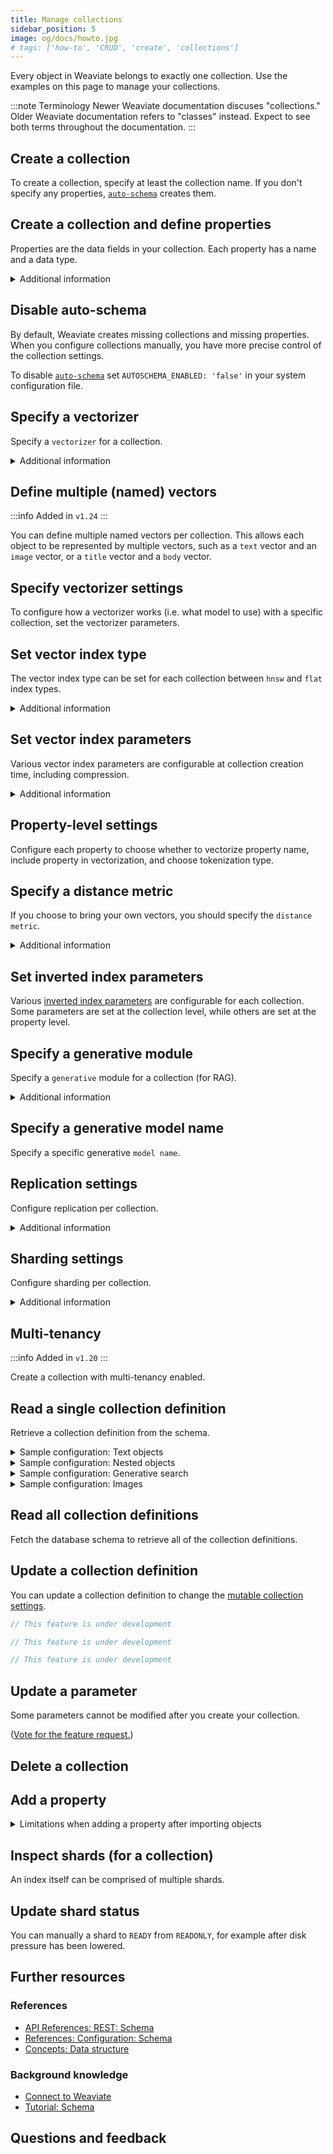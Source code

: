 ```yaml
---
title: Manage collections
sidebar_position: 5
image: og/docs/howto.jpg
# tags: ['how-to', 'CRUD', 'create', 'collections']
---
```



Every object in Weaviate belongs to exactly one collection. Use the examples on this page to manage your collections.

:::note Terminology
Newer Weaviate documentation discuses "collections." Older Weaviate documentation refers to "classes" instead. Expect to see both terms throughout the documentation.
:::

## Create a collection

To create a collection, specify at least the collection name. If you don't specify any properties, [`auto-schema`](../config-refs/schema/index.md#auto-schema) creates them.

<Tabs groupId="languages">
  <TabItem value="py" label="Python Client v4">
    <FilteredTextBlock
      text={PyCode}
      startMarker="# START BasicCreateCollection"
      endMarker="# END BasicCreateCollection"
      language="py"
    />
  </TabItem>

  <TabItem value="py3" label="Python Client v3">
    <FilteredTextBlock
      text={PyCodeV3}
      startMarker="# START BasicCreateCollection"
      endMarker="# END BasicCreateCollection"
      language="py"
    />
  </TabItem>

  <TabItem value="js" label="JS/TS Client v3">
    <FilteredTextBlock
      text={TSCode}
      startMarker="// START BasicCreateCollection"
      endMarker="// END BasicCreateCollection"
      language="ts"
    />
  </TabItem>

  <TabItem value="js2" label="JS/TS Client v2">
    <FilteredTextBlock
      text={TSCodeLegacy}
      startMarker="// START BasicCreateCollection"
      endMarker="// END BasicCreateCollection"
      language="ts"
    />
  </TabItem>

  <TabItem value="java" label="Java">
    <FilteredTextBlock
      text={JavaCode}
      startMarker="// START BasicCreateCollection"
      endMarker="// END BasicCreateCollection"
      language="java"
    />
  </TabItem>

  <TabItem value="go" label="Go">
    <FilteredTextBlock
      text={GoCode}
      startMarker="// START BasicCreateCollection"
      endMarker="// END BasicCreateCollection"
      language="go"
    />
  </TabItem>
</Tabs>

## Create a collection and define properties

Properties are the data fields in your collection. Each property has a name and a data type.

<details>
  <summary>
    Additional information
  </summary>

Use properties to configure additional parameters such as data type, index characteristics, or tokenization.

For details, see:

- [References: Configuration: Schema](/developers/weaviate/config-refs/schema)
- [API References: REST: Schema](/developers/weaviate/api/rest#tag/schema)
- [Available data types](../config-refs/datatypes.md)

</details>

<Tabs groupId="languages">
  <TabItem value="py" label="Python Client v4">
    <FilteredTextBlock
      text={PyCode}
      startMarker="# START CreateCollectionWithProperties"
      endMarker="# END CreateCollectionWithProperties"
      language="py"
    />
  </TabItem>

  <TabItem value="py3" label="Python Client v3">
    <FilteredTextBlock
      text={PyCodeV3}
      startMarker="# START CreateCollectionWithProperties"
      endMarker="# END CreateCollectionWithProperties"
      language="py"
    />
  </TabItem>

  <TabItem value="js" label="JS/TS Client v3">
    <FilteredTextBlock
      text={TSCode}
      startMarker="// START CreateCollectionWithProperties"
      endMarker="// END CreateCollectionWithProperties"
      language="ts"
    />
  </TabItem>

  <TabItem value="js2" label="JS/TS Client v2">
    <FilteredTextBlock
      text={TSCodeLegacy}
      startMarker="// START CreateCollectionWithProperties"
      endMarker="// END CreateCollectionWithProperties"
      language="ts"
    />
  </TabItem>

</Tabs>

## Disable auto-schema

By default, Weaviate creates missing collections and missing properties. When you configure collections manually, you have more precise control of the collection settings.

To disable [`auto-schema`](../config-refs/schema/index.md#auto-schema) set `AUTOSCHEMA_ENABLED: 'false'` in your system configuration file.

## Specify a vectorizer

Specify a `vectorizer` for a collection.

<details>
  <summary>Additional information</summary>

Collection level settings override default values and general configuration parameters such as [environment variables](../config-refs/env-vars.md).

- [Available vectorizers](../modules/retriever-vectorizer-modules/index.md)
- [Vectorizer configuration references](/developers/weaviate/config-refs/schema#vectorizer)

</details>

<Tabs groupId="languages">
  <TabItem value="py" label="Python Client v4">
    <FilteredTextBlock
      text={PyCode}
      startMarker="# START Vectorizer"
      endMarker="# END Vectorizer"
      language="py"
    />
  </TabItem>

  <TabItem value="py3" label="Python Client v3">
    <FilteredTextBlock
      text={PyCodeV3}
      startMarker="# START Vectorizer"
      endMarker="# END Vectorizer"
      language="py"
    />
  </TabItem>

  <TabItem value="js" label="JS/TS Client v3">
    <FilteredTextBlock
      text={TSCode}
      startMarker="// START Vectorizer"
      endMarker="// END Vectorizer"
      language="ts"
    />
  </TabItem>

  <TabItem value="js2" label="JS/TS Client v2">
    <FilteredTextBlock
      text={TSCodeLegacy}
      startMarker="// START Vectorizer"
      endMarker="// END Vectorizer"
      language="ts"
    />
  </TabItem>

</Tabs>


## Define multiple (named) vectors

:::info Added in `v1.24`
:::

You can define multiple named vectors per collection. This allows each object to be represented by multiple vectors, such as a `text` vector and an `image` vector, or a `title` vector and a `body` vector.

<Tabs groupId="languages">
  <TabItem value="py" label="Python Client v4">
    <FilteredTextBlock
      text={PyCode}
      startMarker="# START BasicNamedVectors"
      endMarker="# END BasicNamedVectors"
      language="py"
    />
  </TabItem>

  <TabItem value="py3" label="Python Client v3">
    <FilteredTextBlock
      text={PyCodeV3}
      startMarker="# START BasicNamedVectors"
      endMarker="# END BasicNamedVectors"
      language="py"
    />
  </TabItem>

  <TabItem value="js" label="JS/TS Client v3">
    <FilteredTextBlock
      text={TSCode}
      startMarker="// START BasicNamedVectors"
      endMarker="// END BasicNamedVectors"
      language="ts"
    />
  </TabItem>

  <TabItem value="js2" label="JS/TS Client v2">
    <FilteredTextBlock
      text={TSCodeLegacy}
      startMarker="// START BasicNamedVectors"
      endMarker="// END BasicNamedVectors"
      language="ts"
    />
  </TabItem>

</Tabs>

## Specify vectorizer settings

To configure how a vectorizer works (i.e. what model to use) with a specific collection, set the vectorizer parameters.

<Tabs groupId="languages">
  <TabItem value="py" label="Python Client v4">
    <FilteredTextBlock
      text={PyCode}
      startMarker="# START ModuleSettings"
      endMarker="# END ModuleSettings"
      language="py"
    />
  </TabItem>

  <TabItem value="py3" label="Python Client v3">
    <FilteredTextBlock
      text={PyCodeV3}
      startMarker="# START ModuleSettings"
      endMarker="# END ModuleSettings"
      language="py"
    />
  </TabItem>

  <TabItem value="js" label="JS/TS Client v3">
    <FilteredTextBlock
      text={TSCode}
      startMarker="// START ModuleSettings"
      endMarker="// END ModuleSettings"
      language="ts"
    />
  </TabItem>

  <TabItem value="js2" label="JS/TS Client v2">
    <FilteredTextBlock
      text={TSCodeLegacy}
      startMarker="// START ModuleSettings"
      endMarker="// END ModuleSettings"
      language="ts"
    />
  </TabItem>

</Tabs>

## Set vector index type

The vector index type can be set for each collection between `hnsw` and `flat` index types.

<Tabs groupId="languages">
  <TabItem value="py" label="Python Client v4">
    <FilteredTextBlock
      text={PyCode}
      startMarker="# START SetVectorIndexType"
      endMarker="# END SetVectorIndexType"
      language="py"
    />
  </TabItem>

  <TabItem value="py3" label="Python Client v3">
    <FilteredTextBlock
      text={PyCodeV3}
      startMarker="# START SetVectorIndexType"
      endMarker="# END SetVectorIndexType"
      language="py"
    />
  </TabItem>

  <TabItem value="js" label="JS/TS Client v3">
    <FilteredTextBlock
      text={TSCode}
      startMarker="// START SetVectorIndexType"
      endMarker="// END SetVectorIndexType"
      language="ts"
    />
  </TabItem>

  <TabItem value="js2" label="JS/TS Client v2">
    <FilteredTextBlock
      text={TSCodeLegacy}
      startMarker="// START SetVectorIndexType"
      endMarker="// END SetVectorIndexType"
      language="ts"
    />
  </TabItem>
</Tabs>

<details>
  <summary>Additional information</summary>

- Read more about index types & compression in [Concepts: Vector index](../concepts/vector-index.md).

</details>

## Set vector index parameters

Various vector index parameters are configurable at collection creation time, including compression.

<Tabs groupId="languages">
  <TabItem value="py" label="Python Client v4">
    <FilteredTextBlock
      text={PyCode}
      startMarker="# START SetVectorIndexParams"
      endMarker="# END SetVectorIndexParams"
      language="py"
    />
  </TabItem>

  <TabItem value="py3" label="Python Client v3">
    <FilteredTextBlock
      text={PyCodeV3}
      startMarker="# START SetVectorIndexParams"
      endMarker="# END SetVectorIndexParams"
      language="py"
    />
  </TabItem>

  <TabItem value="js" label="JS/TS Client v3">
    <FilteredTextBlock
      text={TSCode}
      startMarker="// START SetVectorIndexParams"
      endMarker="// END SetVectorIndexParams"
      language="ts"
    />
  </TabItem>

  <TabItem value="js2" label="JS/TS Client v2">
    <FilteredTextBlock
      text={TSCodeLegacy}
      startMarker="// START SetVectorIndexParams"
      endMarker="// END SetVectorIndexParams"
      language="ts"
    />
  </TabItem>
</Tabs>

<details>
  <summary>Additional information</summary>

- Read more about index types & compression in [Concepts: Vector index](../concepts/vector-index.md).

</details>

## Property-level settings

Configure each property to choose whether to vectorize property name, include property in vectorization, and choose tokenization type.

<Tabs groupId="languages">
  <TabItem value="py" label="Python Client v4">
    <FilteredTextBlock
      text={PyCode}
      startMarker="# START PropModuleSettings"
      endMarker="# END PropModuleSettings"
      language="py"
    />
  </TabItem>

  <TabItem value="py3" label="Python Client v3">
    <FilteredTextBlock
      text={PyCodeV3}
      startMarker="# START PropModuleSettings"
      endMarker="# END PropModuleSettings"
      language="py"
    />
  </TabItem>

  <TabItem value="js" label="JS/TS Client v3">
    <FilteredTextBlock
      text={TSCode}
      startMarker="// START PropModuleSettings"
      endMarker="// END PropModuleSettings"
      language="ts"
    />
  </TabItem>

  <TabItem value="js2" label="JS/TS Client v2">
    <FilteredTextBlock
      text={TSCodeLegacy}
      startMarker="// START PropModuleSettings"
      endMarker="// END PropModuleSettings"
      language="ts"
    />
  </TabItem>
</Tabs>

## Specify a distance metric

If you choose to bring your own vectors, you should specify the `distance metric`.

<Tabs groupId="languages">
  <TabItem value="py" label="Python Client v4">
    <FilteredTextBlock
      text={PyCode}
      startMarker="# START DistanceMetric"
      endMarker="# END DistanceMetric"
      language="py"
    />
  </TabItem>

  <TabItem value="py3" label="Python Client v3">
    <FilteredTextBlock
      text={PyCodeV3}
      startMarker="# START DistanceMetric"
      endMarker="# END DistanceMetric"
      language="py"
    />
  </TabItem>

  <TabItem value="js" label="JS/TS Client v3">
    <FilteredTextBlock
      text={TSCode}
      startMarker="// START DistanceMetric"
      endMarker="// END DistanceMetric"
      language="ts"
    />
  </TabItem>

  <TabItem value="js2" label="JS/TS Client v2">
    <FilteredTextBlock
      text={TSCodeLegacy}
      startMarker="// START DistanceMetric"
      endMarker="// END DistanceMetric"
      language="ts"
    />
  </TabItem>
</Tabs>

<details>
  <summary>
     Additional information
  </summary>

For details on the configuration parameters, see the following:

- [Distances](../config-refs/distances.md)
- [Vector indexes](../config-refs/schema/vector-index.md)

</details>

## Set inverted index parameters

Various [inverted index parameters](../config-refs/schema/index.md#invertedindexconfig) are configurable for each collection. Some parameters are set at the collection level, while others are set at the property level.

<Tabs groupId="languages">
  <TabItem value="py" label="Python Client v4">
    <FilteredTextBlock
      text={PyCode}
      startMarker="# START SetInvertedIndexParams"
      endMarker="# END SetInvertedIndexParams"
      language="py"
    />
  </TabItem>

  <TabItem value="py3" label="Python Client v3">
    <FilteredTextBlock
      text={PyCodeV3}
      startMarker="# START SetInvertedIndexParams"
      endMarker="# END SetInvertedIndexParams"
      language="py"
    />
  </TabItem>

  <TabItem value="js" label="JS/TS Client v3">
    <FilteredTextBlock
      text={TSCode}
      startMarker="// START SetInvertedIndexParams"
      endMarker="// END SetInvertedIndexParams"
      language="ts"
    />
  </TabItem>

  <TabItem value="js2" label="JS/TS Client v2">
    <FilteredTextBlock
      text={TSCodeLegacy}
      startMarker="// START SetInvertedIndexParams"
      endMarker="// END SetInvertedIndexParams"
      language="ts"
    />
  </TabItem>
</Tabs>

## Specify a generative module

Specify a `generative` module for a collection (for RAG).

<details>
  <summary>Additional information</summary>

- [Available generative modules](../modules/reader-generator-modules/index.md)

</details>

<Tabs groupId="languages">
  <TabItem value="py" label="Python Client v4">
    <FilteredTextBlock
      text={PyCode}
      startMarker="# START SetGenerative"
      endMarker="# END SetGenerative"
      language="py"
    />
  </TabItem>

  <TabItem value="py3" label="Python Client v3">
    <FilteredTextBlock
      text={PyCodeV3}
      startMarker="# START SetGenerative"
      endMarker="# END SetGenerative"
      language="py"
    />
  </TabItem>

  <TabItem value="js" label="JS/TS Client v3">
    <FilteredTextBlock
      text={TSCode}
      startMarker="// START SetGenerative"
      endMarker="// END SetGenerative"
      language="ts"
    />
  </TabItem>

  <TabItem value="js2" label="JS/TS Client v2">
    <FilteredTextBlock
      text={TSCodeLegacy}
      startMarker="// START SetGenerative"
      endMarker="// END SetGenerative"
      language="ts"
    />
  </TabItem>
</Tabs>

## Specify a generative model name

Specify a specific generative `model name`.

<Tabs groupId="languages">
  <TabItem value="py" label="Python Client v4">
    <FilteredTextBlock
      text={PyCode}
      startMarker="# START SetGenModel"
      endMarker="# END SetGenModel"
      language="py"
    />
  </TabItem>

  <TabItem value="py3" label="Python Client v3">
    <FilteredTextBlock
      text={PyCodeV3}
      startMarker="# START SetGenModel"
      endMarker="# END SetGenModel"
      language="py"
    />
  </TabItem>

  <TabItem value="js" label="JS/TS Client v3">
    <FilteredTextBlock
      text={TSCode}
      startMarker="// START SetGenModel"
      endMarker="// END SetGenModel"
      language="ts"
    />
  </TabItem>

  <TabItem value="js2" label="JS/TS Client v2">
    <FilteredTextBlock
      text={TSCodeLegacy}
      startMarker="// START SetGenModel"
      endMarker="// END SetGenModel"
      language="ts"
    />
  </TabItem>
</Tabs>

## Replication settings


<RaftRFChangeWarning/>

Configure replication per collection.

<Tabs groupId="languages">
  <TabItem value="py" label="Python Client v4">
    <FilteredTextBlock
      text={PyCode}
      startMarker="# START ReplicationSettings"
      endMarker="# END ReplicationSettings"
      language="py"
    />
  </TabItem>

  <TabItem value="py3" label="Python Client v3">
    <FilteredTextBlock
      text={PyCodeV3}
      startMarker="# START ReplicationSettings"
      endMarker="# END ReplicationSettings"
      language="py"
    />
  </TabItem>

  <TabItem value="js" label="JS/TS Client v3">
    <FilteredTextBlock
      text={TSCode}
      startMarker="// START ReplicationSettings"
      endMarker="// END ReplicationSettings"
      language="ts"
    />
  </TabItem>

  <TabItem value="js2" label="JS/TS Client v2">
    <FilteredTextBlock
      text={TSCodeLegacy}
      startMarker="// START ReplicationSettings"
      endMarker="// END ReplicationSettings"
      language="ts"
    />
  </TabItem>

</Tabs>

<details>
  <summary>
     Additional information
  </summary>

To use replication factors greater than one, use a [multi-node deployment](../installation/docker-compose.md#multi-node-setup).

For details on the configuration parameters, see the following:

- [Replication](/developers/weaviate/config-refs/schema#replicationconfig)

</details>

## Sharding settings

Configure sharding per collection.

<Tabs groupId="languages">
  <TabItem value="py" label="Python Client v4">
    <FilteredTextBlock
      text={PyCode}
      startMarker="# START ShardingSettings"
      endMarker="# END ShardingSettings"
      language="py"
    />
  </TabItem>

  <TabItem value="py3" label="Python Client v3">
    <FilteredTextBlock
      text={PyCodeV3}
      startMarker="# START ShardingSettings"
      endMarker="# END ShardingSettings"
      language="py"
    />
  </TabItem>

  <TabItem value="js" label="JS/TS Client v3">
    <FilteredTextBlock
      text={TSCode}
      startMarker="// START ShardingSettings"
      endMarker="// END ShardingSettings"
      language="ts"
    />
  </TabItem>

  <TabItem value="js2" label="JS/TS Client v2">
    <FilteredTextBlock
      text={TSCodeLegacy}
      startMarker="// START ShardingSettings"
      endMarker="// END ShardingSettings"
      language="ts"
    />
  </TabItem>
</Tabs>

<details>
  <summary>
     Additional information
  </summary>

For details on the configuration parameters, see the following:

- [Sharding](/developers/weaviate/config-refs/schema#shardingconfig)

</details>

## Multi-tenancy

:::info Added in `v1.20`
:::

Create a collection with multi-tenancy enabled.

<Tabs groupId="languages">
  <TabItem value="py" label="Python Client v4">
    <FilteredTextBlock
      text={PyCode}
      startMarker="# START Multi-tenancy"
      endMarker="# END Multi-tenancy"
      language="py"
    />
  </TabItem>

  <TabItem value="py3" label="Python Client v3">
    <FilteredTextBlock
      text={PyCodeV3}
      startMarker="# START Multi-tenancy"
      endMarker="# END Multi-tenancy"
      language="py"
    />
  </TabItem>

  <TabItem value="js" label="JS/TS Client v3">
    <FilteredTextBlock
      text={TSCode}
      startMarker="// START Multi-tenancy"
      endMarker="// END Multi-tenancy"
      language="ts"
    />
  </TabItem>

  <TabItem value="js2" label="JS/TS Client v2">
    <FilteredTextBlock
      text={TSCodeLegacy}
      startMarker="// START Multi-tenancy"
      endMarker="// END Multi-tenancy"
      language="ts"
    />
  </TabItem>
</Tabs>

## Read a single collection definition

Retrieve a collection definition from the schema.

<Tabs groupId="languages">
  <TabItem value="py" label="Python Client v4">
    <FilteredTextBlock
      text={PyCode}
      startMarker="# START ReadOneCollection"
      endMarker="# END ReadOneCollection"
      language="py"
    />
  </TabItem>
  <TabItem value="py3" label="Python Client v3">
    <FilteredTextBlock
      text={PyCodeV3}
      startMarker="# START ReadOneCollection"
      endMarker="# END ReadOneCollection"
      language="py"
    />
  </TabItem>

  <TabItem value="js" label="JS/TS Client v3">
    <FilteredTextBlock
      text={TSCode}
      startMarker="// START ReadOneCollection"
      endMarker="// END ReadOneCollection"
      language="ts"
    />
  </TabItem>

  <TabItem value="js2" label="JS/TS Client v2">
    <FilteredTextBlock
      text={TSCodeLegacy}
      startMarker="// START ReadOneCollection"
      endMarker="// END ReadOneCollection"
      language="ts"
    />
  </TabItem>

  <TabItem value="java" label="Java">
    <FilteredTextBlock
      text={JavaCode}
      startMarker="// START ReadOneCollection"
      endMarker="// END ReadOneCollection"
      language="java"
    />
  </TabItem>

  <TabItem value="go" label="Go">
    <FilteredTextBlock
      text={GoCode}
      startMarker="// START ReadOneCollection"
      endMarker="// END ReadOneCollection"
      language="go"
    />
  </TabItem>
</Tabs>

<details>
  <summary>Sample configuration: Text objects</summary>

This configuration for text objects defines the following:

- The collection name (`Article`)
- The vectorizer module (`text2vec-cohere`) and model (`embed-multilingual-v2.0`)
- A set of properties (`title`, `body`) with `text` data types.

```json
{
    "class": "Article",
    "vectorizer": "text2vec-cohere",
    "moduleConfig": {
        "text2vec-cohere": {
            "model": "embed-multilingual-v2.0",
        },
    },
    "properties": [
        {
            "name": "title",
            "dataType": ["text"]
        },
        {
            "name": "body",
            "dataType": ["text"]
        },
    ],
}
```

</details>

<details>
  <summary>Sample configuration: Nested objects</summary>

:::info Added in `v1.22`
:::

This configuration for nested objects defines the following:

- The collection name (`Person`)
- The vectorizer module (`text2vec-huggingface`)
- A set of properties (`last_name`, `address`)

    - `last_name` has `text` data type
    - `address` has `object` data type

- The `address` property has two nested properties (`street` and `city`)

```json
{
    "class": "Person",
    "vectorizer": "text2vec-huggingface",
    "properties": [
        {
            "dataType": ["text"],
            "name": "last_name",
        },
        {
            "dataType": ["object"],
            "name": "address",
            "nestedProperties": [
                {"dataType": ["text"], "name": "street"},
                {"dataType": ["text"], "name": "city"}
            ],
        }
    ],
}
```

</details>

<details>
  <summary>Sample configuration: Generative search</summary>

This configuration for [generative search](../search/generative.md) defines the following:

- The collection name (`Article`)
- The default vectorizer module (`text2vec-openai`)
- The generative module (`generative-openai`)
- A set of properties (`title`, `chunk`, `chunk_no` and `url`)
- The tokenization option for the `url` property
- The vectorization option (`skip` vectorization) for the `url` property

```json
{
    "class": "Article",
    "vectorizer": "text2vec-openai",
    "vectorIndexConfig": {
        "distance": "cosine",
    },
    "moduleConfig": {
        "generative-openai": {}
    },
    "properties": [
        {
            "name": "title",
            "dataType": ["text"]
        },
        {
            "name": "chunk",
            "dataType": ["text"]
        },
        {
            "name": "chunk_no",
            "dataType": ["int"]
        },
        {
            "name": "url",
            "dataType": ["text"],
            "tokenization": "field",
            "moduleConfig": {
                "text2vec-openai": {
                    "skip": true
                },
            }
        },
    ],
}

```

</details>

<details>
  <summary>Sample configuration: Images</summary>

This configuration for image search defines the following:

- The collection name (`Image`)
- The vectorizer module (`img2vec-neural`)

  - The `image` property configures collection to store image data.

- The vector index distance metric (`cosine`)
- A set of properties (`image`), with the `image` property set as `blob`.

For image searches, see [Image search](../search/image.md).

```json
{
    "class": "Image",
    "vectorizer": "img2vec-neural",
    "vectorIndexConfig": {
        "distance": "cosine",
    },
    "moduleConfig": {
        "img2vec-neural": {
            "imageFields": [
                "image"
            ]
        }
    },
    "properties": [
        {
            "name": "image",
            "dataType": ["blob"]
        },
    ],
}
```

</details>

## Read all collection definitions

Fetch the database schema to retrieve all of the collection definitions.

<Tabs groupId="languages">
  <TabItem value="py" label="Python Client v4">
    <FilteredTextBlock
      text={PyCode}
      startMarker="# START ReadAllCollections"
      endMarker="# END ReadAllCollections"
      language="py"
    />
  </TabItem>

  <TabItem value="py3" label="Python Client v3">
    <FilteredTextBlock
      text={PyCodeV3}
      startMarker="# START ReadAllCollections"
      endMarker="# END ReadAllCollections"
      language="py"
    />
  </TabItem>

  <TabItem value="js" label="JS/TS Client v3">
    <FilteredTextBlock
      text={TSCode}
      startMarker="// START ReadAllCollections"
      endMarker="// END ReadAllCollections"
      language="ts"
    />
  </TabItem>

  <TabItem value="js2" label="JS/TS Client v2">
    <FilteredTextBlock
      text={TSCodeLegacy}
      startMarker="// START ReadAllCollections"
      endMarker="// END ReadAllCollections"
      language="ts"
    />
  </TabItem>

  <TabItem value="java" label="Java">
    <FilteredTextBlock
      text={JavaCode}
      startMarker="// START ReadAllCollections"
      endMarker="// END ReadAllCollections"
      language="java"
    />
  </TabItem>

  <TabItem value="go" label="Go">
    <FilteredTextBlock
      text={GoCode}
      startMarker="// START ReadAllCollections"
      endMarker="// END ReadAllCollections"
      language="go"
    />
  </TabItem>
</Tabs>

## Update a collection definition

<RaftRFChangeWarning/>

You can update a collection definition to change the [mutable collection settings](../config-refs/schema/index.md#mutability).

<Tabs groupId="languages">
  <TabItem value="py" label="Python Client v4">
    <FilteredTextBlock
      text={PyCode}
      startMarker="# START UpdateCollection"
      endMarker="# END UpdateCollection"
      language="py"
    />
  </TabItem>

  <TabItem value="py3" label="Python Client v3">
    <FilteredTextBlock
      text={PyCodeV3}
      startMarker="# START UpdateCollection"
      endMarker="# END UpdateCollection"
      language="py"
    />
  </TabItem>

  <TabItem value="js" label="JS/TS Client v3">
    <FilteredTextBlock
      text={TSCode}
      startMarker="// START UpdateCollection"
      endMarker="// END UpdateCollection"
      language="ts"
    />
  </TabItem>

  <TabItem value="js2" label="JS/TS Client v2">

```ts
// This feature is under development
```

  </TabItem>

  <TabItem value="java" label="Java">

```java
// This feature is under development
```

  </TabItem>

  <TabItem value="go" label="Go">

```go
// This feature is under development
```

  </TabItem>
</Tabs>

## Update a parameter

Some parameters cannot be modified after you create your collection.

<Tabs groupId="languages">
  <TabItem value="py" label="Python Client v4">
    <FilteredTextBlock
      text={PyCode}
      startMarker="# START ModifyParam"
      endMarker="# END ModifyParam"
      language="py"
    />
  </TabItem>

  <TabItem value="py3" label="Python Client v3">
    <FilteredTextBlock
      text={PyCodeV3}
      startMarker="# START ModifyParam"
      endMarker="# END ModifyParam"
      language="py"
    />
  </TabItem>

  <TabItem value="js" label="JS/TS Client v3">
    <FilteredTextBlock
      text={TSCode}
      startMarker="// START ModifyParam"
      endMarker="// END ModifyParam"
      language="ts"
    />
  </TabItem>

  <TabItem value="js2" label="JS/TS Client v2">

  ([Vote for the feature request.](https://github.com/weaviate/typescript-client/issues/72))

  </TabItem>
</Tabs>

## Delete a collection


<CautionSchemaDeleteClass />

## Add a property

<details>
  <summary>
    Limitations when adding a property after importing objects
  </summary>

Adding a property after importing objects can lead to limitations in inverted-index related behavior.

<br/>

This is caused by the inverted index being built at import time. If you add a property after importing objects, the inverted index will not be updated. This means that the new property will not be indexed for existing objects. This can lead to unexpected behavior when querying.

<br/>

To avoid this, you can either:
- Add the property before importing objects.
- Delete the collection, re-create it with the new property and then re-import the data.

We are working on a re-indexing API to allow you to re-index the data after adding a property. This will be available in a future release.

</details>


<CodeSchemaAddProperties />

## Inspect shards (for a collection)

An index itself can be comprised of multiple shards.


<CodeSchemaShardsGet />

## Update shard status

You can manually a shard to `READY` from `READONLY`, for example after disk pressure has been lowered.


<CodeSchemaShardsUpdate />

## Further resources

### References

- [API References: REST: Schema](/developers/weaviate/api/rest#tag/schema/post/schema)
- [References: Configuration: Schema](/developers/weaviate/config-refs/schema)
- [Concepts: Data structure](../concepts/data.md)

### Background knowledge

- [Connect to Weaviate](/developers/weaviate/starter-guides/connect.mdx)
- [Tutorial: Schema](../starter-guides/schema.md)

## Questions and feedback


<DocsFeedback/>
